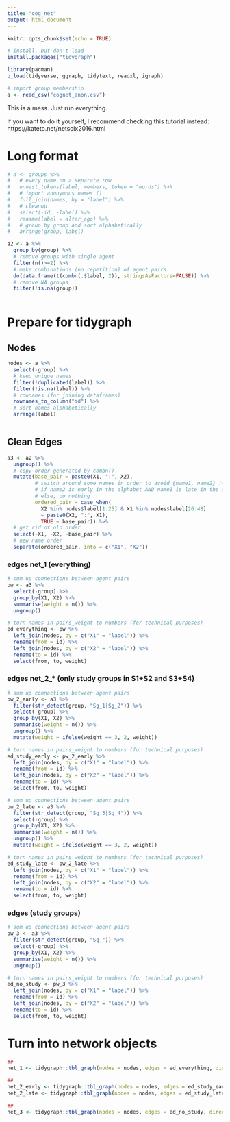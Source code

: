 ```yaml
---
title: "cog_net"
output: html_document
---
```


```r
knitr::opts_chunk$set(echo = TRUE)

# install, but don't load
install.packages("tidygraph")

library(pacman)
p_load(tidyverse, ggraph, tidytext, readxl, igraph)

# import group membership
a <- read_csv("cognet_anon.csv")
```

This is a mess. Just run everything.

If you want to do it yourself, I recommend checking this tutorial instead: https://kateto.net/netscix2016.html

# Long format
```r
# a <- groups %>%
#   # every name on a separate row
#   unnest_tokens(label, members, token = "words") %>%
#   # import anonymous names ()
#   full_join(names, by = "label") %>%
#   # cleanup
#   select(-id, -label) %>%
#   rename(label = alter_ego) %>%
#   # group by group and sort alphabetically
#   arrange(group, label)

a2 <- a %>% 
  group_by(group) %>%
  # remove groups with single agent
  filter(n()>=2) %>% 
  # make combinations (no repetition) of agent pairs
  do(data.frame(t(combn(.$label, 2)), stringsAsFactors=FALSE)) %>%
  # remove NA groups
  filter(!is.na(group))
  
```


# Prepare for tidygraph
## Nodes
```r
nodes <- a %>%
  select(-group) %>%
  # keep unique names
  filter(!duplicated(label)) %>%
  filter(!is.na(label)) %>%
  # rownames (for joining dataframes)
  rownames_to_column("id") %>%
  # sort names alphabetically
  arrange(label)
  
```


## Clean Edges
```r
a3 <- a2 %>%
  ungroup() %>%
  # copy order generated by combn()
  mutate(base_pair = paste0(X1, ":", X2),
         # switch around some names in order to avoid {name1, name2} != {name2, name1}
         # if name2 is early in the alphabet AND name1 is late in the alphabet: swith order
         # else, do nothing
         ordered_pair = case_when(
           X2 %in% nodes$label[1:25] & X1 %in% nodes$label[26:48] 
           ~ paste0(X2, ":", X1),
           TRUE ~ base_pair)) %>%
  # get rid of old order
  select(-X1, -X2, -base_pair) %>%
  # new name order
  separate(ordered_pair, into = c("X1", "X2"))
```


### edges net_1 (everything)
```r
# sum up connections between agent pairs
pw <- a3 %>%
  select(-group) %>%
  group_by(X1, X2) %>%
  summarise(weight = n()) %>% 
  ungroup()

# turn names in pairs_weight to numbers (for technical purposes)
ed_everything <- pw %>% 
  left_join(nodes, by = c("X1" = "label")) %>% 
  rename(from = id) %>%
  left_join(nodes, by = c("X2" = "label")) %>% 
  rename(to = id) %>%
  select(from, to, weight)
```


### edges net_2_* (only study groups in S1+S2 and S3+S4)
```r
# sum up connections between agent pairs
pw_2_early <- a3 %>%
  filter(str_detect(group, "Sg_1|Sg_2")) %>%
  select(-group) %>%
  group_by(X1, X2) %>%
  summarise(weight = n()) %>% 
  ungroup() %>%
  mutate(weight = ifelse(weight == 3, 2, weight))

# turn names in pairs_weight to numbers (for technical purposes)
ed_study_early <- pw_2_early %>% 
  left_join(nodes, by = c("X1" = "label")) %>% 
  rename(from = id) %>%
  left_join(nodes, by = c("X2" = "label")) %>% 
  rename(to = id) %>%
  select(from, to, weight)

# sum up connections between agent pairs
pw_2_late <- a3 %>%
  filter(str_detect(group, "Sg_3|Sg_4")) %>%
  select(-group) %>%
  group_by(X1, X2) %>%
  summarise(weight = n()) %>% 
  ungroup() %>%
  mutate(weight = ifelse(weight == 3, 2, weight))

# turn names in pairs_weight to numbers (for technical purposes)
ed_study_late <- pw_2_late %>% 
  left_join(nodes, by = c("X1" = "label")) %>% 
  rename(from = id) %>%
  left_join(nodes, by = c("X2" = "label")) %>% 
  rename(to = id) %>%
  select(from, to, weight)
```


### edges (study groups)
```r
# sum up connections between agent pairs
pw_3 <- a3 %>%
  filter(str_detect(group, "Sg_")) %>%
  select(-group) %>%
  group_by(X1, X2) %>%
  summarise(weight = n()) %>% 
  ungroup()

# turn names in pairs_weight to numbers (for technical purposes)
ed_no_study <- pw_3 %>% 
  left_join(nodes, by = c("X1" = "label")) %>% 
  rename(from = id) %>%
  left_join(nodes, by = c("X2" = "label")) %>% 
  rename(to = id) %>%
  select(from, to, weight)
```


# Turn into network objects
```r
##
net_1 <- tidygraph::tbl_graph(nodes = nodes, edges = ed_everything, directed = FALSE)

##
net_2_early <- tidygraph::tbl_graph(nodes = nodes, edges = ed_study_early, directed = FALSE)
net_2_late <- tidygraph::tbl_graph(nodes = nodes, edges = ed_study_late, directed = FALSE)

##
net_3 <- tidygraph::tbl_graph(nodes = nodes, edges = ed_no_study, directed = FALSE)
```
